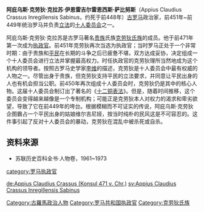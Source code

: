 '''阿庇乌斯·克劳狄·克拉苏·伊恩雷吉尔雷恩西斯·萨比努斯'''（Appius Claudius Crassus Inregillensis Sabinus，约死于前448年）[[古罗马|古罗马]]政治家，前451年~前449年统治罗马并负责[[立法|立法]]的[[十人委员会|十人委员会]]之一。

阿庇乌斯·克劳狄·克拉苏是古罗马著名[[贵族|贵族]]氏族[[克劳狄氏族|克劳狄氏族]]的成员。他于前471年第一次成为[[执政官_(罗马)|执政官]]。前451年克劳狄再次当选为执政官；当时罗马正处于一个非常时期：由于贵族和[[平民|平民]]在长期的斗争之后已疲惫不堪，双方达成妥协，决定组成一个十人委员会进行立法并掌握最高权力。时任执政官的克劳狄理所当然地成为这个机构的领导者。按照古罗马史学家[[蒂托·李维|李维]]的描述，克劳狄是十人委员会中最有权威的人物之一。尽管出身于贵族，但克劳狄支持平民的立法要求，并同意让平民出身的人也有机会担当公职。前450年再次组成十人委员会时，克劳狄仍是其中的核心人物。这届十人委员会制订出了著名的《[[十二铜表法|十二铜表法]]》。但是，随着时间推移，这个委员会变得越来越像是一个专制机构；可能正是克劳狄本人对权力的渴求和卑劣欲望，导致了它在前449年的垮台。根据模糊而不可证实的传说，阿庇乌斯·克劳狄企图霸占一个平民出身的姑娘维尔吉尼娅，按当时纯朴的民风这是不可容忍的。这件事引起了反对十人委员会的暴动，克劳狄在混乱中被杀死或自杀。
==资料来源==
*苏联历史百科全书·人物卷，1961~1973
{{start box}}
{{s-before|卢基乌斯·皮纳里乌斯·马梅尔基努斯·鲁弗斯<br>&<br>普布利乌斯·弗里乌斯·梅杜利努斯·弗苏斯}}
{{s-title|[[罗马执政官列表_(共和国时期)|罗马执政官]]|前471年<br>与提图斯·昆克蒂乌斯·卡皮托利努斯·巴尔巴图斯共职}}
{{s-after|卢基乌斯·瓦莱里乌斯·波蒂图斯<br>&<br>提贝里乌斯·埃米利乌斯·马梅尔基努斯}}
{{s-before|提图斯·梅内尼乌斯·拉纳图斯<br>&<br>普布利乌斯·塞斯蒂乌斯·卡皮托利努斯·瓦蒂卡努斯}}
{{s-title|[[罗马执政官列表_(共和国时期)|罗马执政官]]|前451年<br>与提图斯·格努基乌斯·奥古里努斯共职}}
{{s-after|[[卢基乌斯·瓦莱里乌斯·波蒂图斯|卢基乌斯·瓦莱里乌斯·波蒂图斯]]<br>&<br>[[马尔库斯·霍拉蒂乌斯·巴尔巴图斯|马尔库斯·霍拉蒂乌斯·巴尔巴图斯]]}}
{{end box}}

[[category:罗马执政官|category:罗马执政官]]
[[Category:古羅馬政治人物|Category:古羅馬政治人物]]
[[Category:罗马共和国执政官|Category:罗马共和国执政官]]
[[Category:克劳狄氏族|Category:克劳狄氏族]]

[[de:Appius_Claudius_Crassus_(Konsul_471_v._Chr.)|de:Appius Claudius Crassus (Konsul 471 v. Chr.)]]
[[sv:Appius_Claudius_Crassus_Inregillensis_Sabinus|sv:Appius Claudius Crassus Inregillensis Sabinus]]